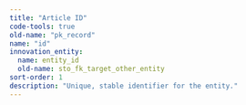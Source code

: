 ```yaml
---
title: "Article ID"
code-tools: true
old-name: "pk_record"
name: "id"
innovation_entity:
  name: entity_id
  old-name: sto_fk_target_other_entity
sort-order: 1
description: "Unique, stable identifier for the entity."
---
```

